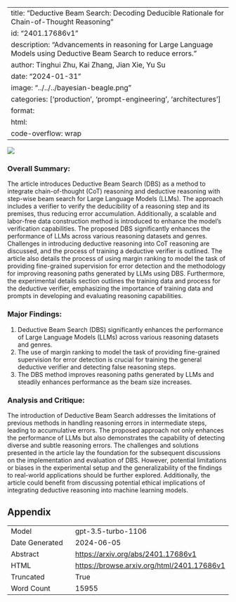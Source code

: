 
---
title: "Deductive Beam Search: Decoding Deducible Rationale for Chain-of-Thought Reasoning"
id: "2401.17686v1"
description: "Advancements in reasoning for Large Language Models using Deductive Beam Search to reduce errors."
author: Tinghui Zhu, Kai Zhang, Jian Xie, Yu Su
date: "2024-01-31"
image: "../../../bayesian-beagle.png"
categories: ['production', 'prompt-engineering', 'architectures']
format:
  html:
    code-overflow: wrap
---

![](../../../bayesian-beagle.png)

### Overall Summary:

The article introduces Deductive Beam Search (DBS) as a method to integrate chain-of-thought (CoT) reasoning and deductive reasoning with step-wise beam search for Large Language Models (LLMs). The approach includes a verifier to verify the deducibility of a reasoning step and its premises, thus reducing error accumulation. Additionally, a scalable and labor-free data construction method is introduced to enhance the model's verification capabilities. The proposed DBS significantly enhances the performance of LLMs across various reasoning datasets and genres. Challenges in introducing deductive reasoning into CoT reasoning are discussed, and the process of training a deductive verifier is outlined. The article also details the process of using margin ranking to model the task of providing fine-grained supervision for error detection and the methodology for improving reasoning paths generated by LLMs using DBS. Furthermore, the experimental details section outlines the training data and process for the deductive verifier, emphasizing the importance of training data and prompts in developing and evaluating reasoning capabilities.

### Major Findings:
1. Deductive Beam Search (DBS) significantly enhances the performance of Large Language Models (LLMs) across various reasoning datasets and genres.
2. The use of margin ranking to model the task of providing fine-grained supervision for error detection is crucial for training the general deductive verifier and detecting false reasoning steps.
3. The DBS method improves reasoning paths generated by LLMs and steadily enhances performance as the beam size increases.

### Analysis and Critique:
The introduction of Deductive Beam Search addresses the limitations of previous methods in handling reasoning errors in intermediate steps, leading to accumulative errors. The proposed approach not only enhances the performance of LLMs but also demonstrates the capability of detecting diverse and subtle reasoning errors. The challenges and solutions presented in the article lay the foundation for the subsequent discussions on the implementation and evaluation of DBS. However, potential limitations or biases in the experimental setup and the generalizability of the findings to real-world applications should be further explored. Additionally, the article could benefit from discussing potential ethical implications of integrating deductive reasoning into machine learning models.

## Appendix

|          |          |
|----------|----------|
| Model     | gpt-3.5-turbo-1106       |
| Date Generated     | 2024-06-05       |
| Abstract | [https://arxiv.org/abs/2401.17686v1](https://arxiv.org/abs/2401.17686v1)        |
| HTML     | [https://browse.arxiv.org/html/2401.17686v1](https://browse.arxiv.org/html/2401.17686v1)       |
| Truncated       | True       |
| Word Count       | 15955       |
